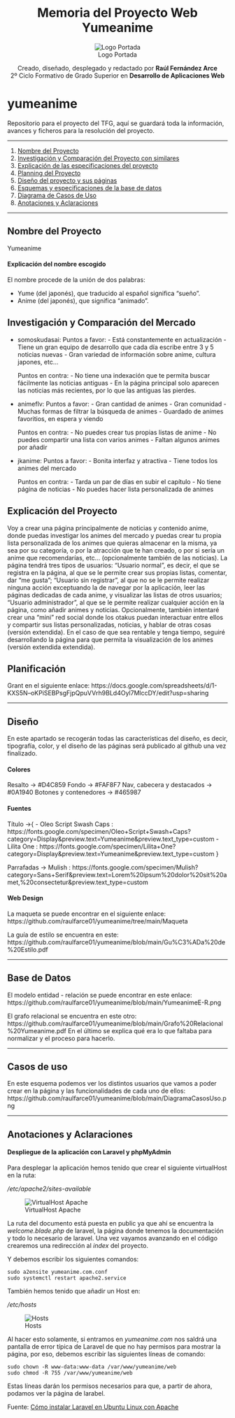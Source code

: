 <center>

# Memoria del Proyecto Web Yumeanime

![Logo Portada](img/yumeanimeLogo-removebg-preview.png)

Creado, diseñado, desplegado y redactado por **Raúl Fernández Arce**<br>
2º Ciclo Formativo de Grado Superior en **Desarrollo de Aplicaciones Web**

</center>

# yumeanime
Repositorio para el proyecto del TFG, aquí se guardará toda la información, avances y ficheros para la resolución del proyecto.

---

1. [Nombre del Proyecto](#nombre)
2. [Investigación y Comparación del Proyecto con similares](#compara)
3. [Explicación de las especificaciones del proyecto](#explica)
4. [Planning del Proyecto](#plan)
5. [Diseño del proyecto y sus páginas](#design)
6. [Esquemas y especificaciones de la base de datos](#baseDatos)
7. [Diagrama de Casos de Uso](#casosUso)
8. [Anotaciones y Aclaraciones](#memoria)

<a name="nombre"></a>

---

## Nombre del Proyecto

Yumeanime

#### Explicación del nombre escogido

El nombre procede de la unión de dos palabras:

- Yume (del japonés), que traducido al español significa "sueño".
- Anime (del japonés), que significa "animado".

<a name="compara"></a>

## Investigación y Comparación del Mercado

- somoskudasai:
    Puntos a favor:
        - Está constantemente en actualización
        - Tiene un gran equipo de desarrollo que cada día escribe entre 3 y 5 noticias nuevas
        - Gran variedad de información sobre anime, cultura japones, etc...

    Puntos en contra:
        - No tiene una indexación que te permita buscar fácilmente las noticias antiguas
        - En la página principal solo aparecen las noticias más recientes, por lo que las antiguas las pierdes.

- animeflv:
    Puntos a favor:
        - Gran cantidad de animes
        - Gran comunidad
        - Muchas formas de filtrar la búsqueda de animes
        - Guardado de animes favoritios, en espera y viendo
    
    Puntos en contra:
        - No puedes crear tus propias listas de anime
        - No puedes compartir una lista con varios animes
        - Faltan algunos animes por añadir

- jkanime:
    Puntos a favor:
        - Bonita interfaz y atractiva
        - Tiene todos los animes del mercado
    
    Puntos en contra:
        - Tarda un par de días en subir el capítulo
        - No tiene página de noticias
        - No puedes hacer lista personalizada de animes

<a name="explica"></a>

## Explicación del Proyecto

Voy a crear una página principalmente de noticias y contenido anime, donde puedas investigar los animes del mercado y puedas crear tu propia lista personalizada de los animes que quieras almacenar en la misma, ya sea por su categoría, o por la atracción que te han creado, o por si sería un anime que recomendarías, etc... (opcionalmente también de las noticias). La página tendrá tres tipos de usuarios: "Usuario normal", es decir, el que se registra en la página, al que se le permite crear sus propias listas, comentar, dar "me gusta"; "Usuario sin registrar", al que no se le permite realizar ninguna acción exceptuando la de navegar por la aplicación, leer las páginas dedicadas de cada anime, y visualizar las listas de otros usuarios; "Usuario administrador", al que se le permite realizar cualquier acción en la página, como añadir animes y noticias. Opcionalmente, también intentaré crear una "mini" red social donde los otakus puedan interactuar entre ellos y compartir sus listas personalizadas, noticias, y hablar de otras cosas (versión extendida). En el caso de que sea rentable y tenga tiempo, seguiré desarrollando la página para que permita la visualización de los animes (versión extendida extendida).
    
<a name="plan"></a>

## Planificación
Grant en el siguiente enlace: 
https://docs.google.com/spreadsheets/d/1-KXS5N--oKPiSEBPsgFjpQpuVVrh9BLd4Oyl7MlccDY/edit?usp=sharing

<a name="design"></a>

---

## Diseño
En este apartado se recogerán todas las características del diseño, es decir, tipografía, color, y el diseño de las páginas será publicado al github una vez finalizado.

#### Colores
Resalto -> #D4C859
Fondo -> #FAF8F7
Nav, cabecera y destacados -> #0A1940
Botones y contenedores -> #465987

#### Fuentes
Título ->{
    - Oleo Script Swash Caps : https://fonts.google.com/specimen/Oleo+Script+Swash+Caps?category=Display&preview.text=Yumeanime&preview.text_type=custom
    - Lilita One : https://fonts.google.com/specimen/Lilita+One?category=Display&preview.text=Yumeanime&preview.text_type=custom
}

Parrafadas -> Mulish : https://fonts.google.com/specimen/Mulish?category=Sans+Serif&preview.text=Lorem%20ipsum%20dolor%20sit%20amet,%20consectetur&preview.text_type=custom

#### Web Design
La maqueta se puede encontrar en el siguiente enlace: https://github.com/raulfarce01/yumeanime/tree/main/Maqueta

La guía de estilo se encuentra en este: https://github.com/raulfarce01/yumeanime/blob/main/Gu%C3%ADa%20de%20Estilo.pdf

<a name="baseDatos"></a>

---

## Base de Datos

El modelo entidad - relación se puede encontrar en este enlace: https://github.com/raulfarce01/yumeanime/blob/main/YumeanimeE-R.png

El grafo relacional se encuentra en este otro: https://github.com/raulfarce01/yumeanime/blob/main/Grafo%20Relacional%20Yumeanime.pdf
En el último se explica qué era lo que faltaba para normalizar y el proceso para hacerlo.

<a name="casosUso"></a>

---

## Casos de uso

En este esquema podemos ver los distintos usuarios que vamos a poder crear en la página y las funcionalidades de cada uno de ellos:
https://github.com/raulfarce01/yumeanime/blob/main/DiagramaCasosUso.png

<a name="memoria"></a>

---

## Anotaciones y Aclaraciones

#### Despliegue de la aplicación con Laravel y phpMyAdmin

Para desplegar la aplicación hemos tenido que crear el siguiente virtualHost en la ruta:

*/etc/apache2/sites-available*

![VirtualHost Apache](img/Memoria/virtualHost.png)

La ruta del documento está puesta en public ya que ahí se encuentra la *welcome.blade.php* de laravel, la página donde tenemos la documentación y todo lo necesario de laravel. Una vez vayamos avanzando en el código crearemos una redirección al *index* del proyecto.

Y debemos escribir los siguientes comandos:

```
sudo a2ensite yumeanime.com.conf  
sudo systemctl restart apache2.service
```

También hemos tenido que añadir un Host en:

*/etc/hosts*

![Hosts](img/Memoria/hosts.png)

Al hacer esto solamente, si entramos en *yumeanime.com* nos saldrá una pantalla de error típica de Laravel de que no hay permisos para mostrar la página, por eso, debemos escribir las siguientes líneas de comando:

```
sudo chown -R www-data:www-data /var/www/yumeanime/web  
sudo chmod -R 755 /var/www/yumeanime/web
```

Estas líneas darán los permisos necesarios para que, a partir de ahora, podamos ver la página de larabel.

Fuente: [Cómo instalar Laravel en Ubuntu Linux con Apache](https://liukin.es/como-instalar-laravel-en-ubuntu-linux-con-apache/)
